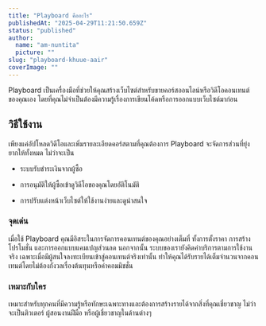 ```yaml
---
title: "Playboard คืออะไร"
publishedAt: "2025-04-29T11:21:50.659Z"
status: "published"
author:
  name: "am-nuntita"
  picture: ""
slug: "playboard-khuue-aair"
coverImage: ""
---
```


Playboard เป็นเครื่องมือที่ช่วยให้คุณสร้างเว็บไซต์สำหรับขายคอร์สออนไลน์หรือวิดีโอคอนเทนต์ของคุณเอง โดยที่คุณไม่จำเป็นต้องมีความรู้เรื่องการเขียนโค้ดหรือการออกแบบเว็บไซต์มาก่อน

## วิธีใช้งาน

เพียงแค่อัปโหลดวิดีโอและเพิ่มรายละเอียดคอร์สตามที่คุณต้องการ Playboard จะจัดการส่วนที่ยุ่งยากให้ทั้งหมด ไม่ว่าจะเป็น

- ระบบรับชำระเงินจากผู้ซื้อ

- การอนุมัติให้ผู้ซื้อเข้าดูวิดีโอของคุณโดยอัติโนมัติ

- การปรับแต่งหน้าเว็บไซต์ให้ใช้งานง่ายและดูน่าสนใจ

### จุดเด่น

เมื่อใช้ Playboard คุณมีอิสระในการจัดการคอนเทนต์ของคุณอย่างเต็มที่ ทั้งการตั้งราคา การสร้างโปรโมชั่น และการออกแบบแคมเปญส่วนลด นอกจากนั้น ระบบของเรายังคิดค่าบริการตามการใช้งานจริง เฉพาะเมื่อมีผู้สนใจลงทะเบียนเข้าสู่คอนเทนต์จริงเท่านั้น ทำให้คุณได้รับรายได้เต็มจำนวนจากคอนเทนต์โดยไม่ต้องกังวลเรื่องต้นทุนหรือค่าคอมมิชชั่น

### เหมาะกับใคร

เหมาะสำหรับทุกคนที่มีความรู้หรือทักษะเฉพาะทางและต้องการสร้างรายได้จากสิ่งที่คุณเชี่ยวชาญ ไม่ว่าจะเป็นติวเตอร์ ผู้สอนงานฝีมือ หรือผู้เชี่ยวชาญในด้านต่างๆ